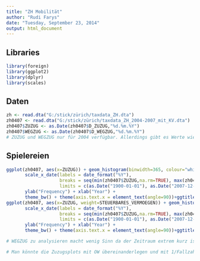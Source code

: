 ```yaml
---
title: "ZH Mobilität"
author: "Rudi Farys"
date: "Tuesday, September 23, 2014"
output: html_document
---
```


## Libraries
```r
library(foreign)
library(ggplot2)
library(dplyr)
library(scales)
```

## Daten

```r
zh <- read.dta("G:/stick/zürich/taxdata_ZH.dta")
zh0407 <- read.dta("G:/stick/zürich/taxdata_ZH_2004-2007_mit_KV.dta")
zh0407$ZUZUG <- as.Date(zh0407$D_ZUZUG,"%d.%m.%Y")
zh0407$WEGZUG <- as.Date(zh0407$D_WEGZUG,"%d.%m.%Y")
# ZUZUG und WEGZUG nur für 2004 verfügbar. Allerdings gibt es Werte wie 2006 für den Wegzug!
```

## Spielereien

```r
ggplot(zh0407, aes(x=ZUZUG)) + geom_histogram(binwidth=365, colour="white") +
       scale_x_date(labels = date_format("%Y"),
                    breaks = seq(min(zh0407$ZUZUG,na.rm=TRUE), max(zh0407$ZUZUG,na.rm=TRUE), 365),
                    limits = c(as.Date("1900-01-01"), as.Date("2007-12-31"))) +
       ylab("Frequency") + xlab("Year") +
       theme_bw() + theme(axis.text.x = element_text(angle=90))+ggtitle("Zuzug (Personen) pro Jahr ab 1900")
ggplot(zh0407, aes(x=ZUZUG, weight=STEUERBARES_VERMOEGEN)) + geom_histogram(binwidth=365, colour="white") +
       scale_x_date(labels = date_format("%Y"),
                    breaks = seq(min(zh0407$ZUZUG,na.rm=TRUE), max(zh0407$ZUZUG,na.rm=TRUE), 365),
                    limits = c(as.Date("1900-01-01"), as.Date("2007-12-31"))) +
       ylab("Frequency") + xlab("Year") +
       theme_bw() + theme(axis.text.x = element_text(angle=90))+ggtitle("Zuzug (in CHF) pro Jahr ab 1900")

# WEGZUG zu analysieren macht wenig Sinn da der Zeitraum extrem kurz ist (betrifft nur Personen die 2004+ verzogen sind)

# Man könnte die Zuzugsplots mit OW übereinanderlegen und mit 1/Fallzahl gewichten (Zuzugsrate) um vergleichbar zu machen
```


